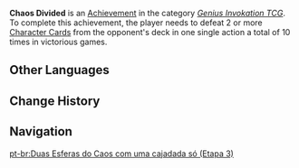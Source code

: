 {{Achievement Infobox
|title        = Chaos Divided
|id           = 80217
|order id     = 219
|category     = Genius Invokation TCG (Achievement)
|description  = Defeat 2 or more [[Character Card]]s from the opponent's deck in one single action a total of 10 time(s) in victorious games.
|requirements = 
|primogems    = 20
|tracking     = 
|topic        = 
|type         = 
|hidden       = 
|set          = Chaos Divided
|tier         = 3
|tiers_total  = 3
}}
'''Chaos Divided''' is an [[Achievement]] in the category ''[[Genius Invokation TCG (Achievement)|Genius Invokation TCG]]''. To complete this achievement, the player needs to defeat 2 or more [[Character Card]]s from the opponent's deck in one single action a total of 10 times in victorious games.
<!--
==Gameplay Notes==
* 

==Trivia==
* 

==Gallery==
{{Preview
|size=300px
|file=
|caption=
}}

==Video Guides==
{{EVT
|video1   = 
|caption1 = 
}}
-->
==Other Languages==
{{Transclude|Chaos Divided|Other Languages}}

==Change History==
{{Change History|3.3}}
<!--
==References==
{{Reflist}}
-->
==Navigation==
{{Achievement Navbox}}

[[pt-br:Duas Esferas do Caos com uma cajadada só (Etapa 3)]]